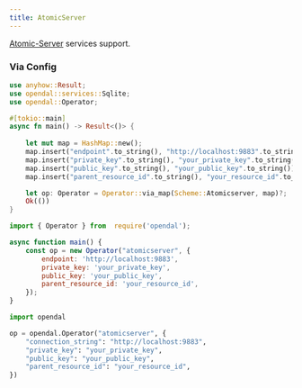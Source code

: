 ```yaml
---
title: AtomicServer
---
```


[Atomic-Server](https://docs.atomicdata.dev/) services support.


<Docs components={props.components} />

### Via Config


<Tabs>
  <TabItem value="rust" label="Rust" default>

```rust
use anyhow::Result;
use opendal::services::Sqlite;
use opendal::Operator;

#[tokio::main]
async fn main() -> Result<()> {
    
    let mut map = HashMap::new();
    map.insert("endpoint".to_string(), "http://localhost:9883".to_string());
    map.insert("private_key".to_string(), "your_private_key".to_string());
    map.insert("public_key".to_string(), "your_public_key".to_string());
    map.insert("parent_resource_id".to_string(), "your_resource_id".to_string());

    let op: Operator = Operator::via_map(Scheme::Atomicserver, map)?;
    Ok(())
}
```

  </TabItem>
  <TabItem value="node.js" label="Node.js">

```javascript
import { Operator } from  require('opendal');

async function main() {
    const op = new Operator("atomicserver", {
        endpoint: 'http://localhost:9883',
        private_key: 'your_private_key',
        public_key: 'your_public_key',
        parent_resource_id: 'your_resource_id',
    });
}
```

  </TabItem>
  <TabItem value="python" label="Python">

```python
import opendal

op = opendal.Operator("atomicserver", {
    "connection_string": "http://localhost:9883",
    "private_key": "your_private_key",
    "public_key": "your_public_key",
    "parent_resource_id": "your_resource_id",
})
```

  </TabItem>
</Tabs>
